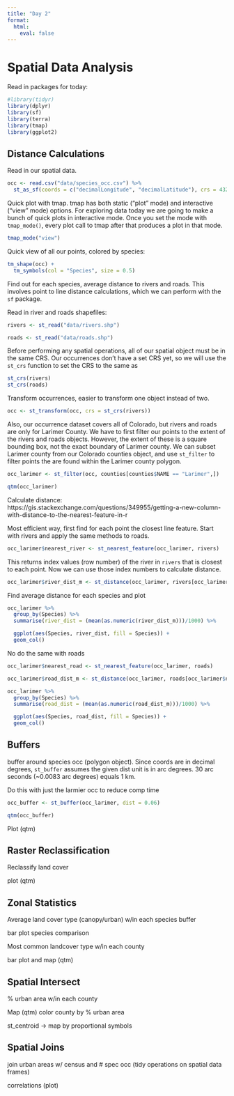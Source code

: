 ```yaml
---
title: "Day 2"
format: 
  html:
    eval: false
---
```


# Spatial Data Analysis

Read in packages for today:

```r
#library(tidyr)
library(dplyr)
library(sf)
library(terra)
library(tmap)
library(ggplot2)
```

## Distance Calculations

Read in our spatial data.

```r
occ <- read.csv("data/species_occ.csv") %>% 
  st_as_sf(coords = c("decimalLongitude", "decimalLatitude"), crs = 4326)
```

Quick plot with tmap. tmap has both static ("plot" mode) and interactive ("view" mode) options. For exploring data today we are going to make a bunch of quick plots in interactive mode. Once you set the mode with `tmap_mode()`, every plot call to tmap after that produces a plot in that mode.

```r
tmap_mode("view")
```

Quick view of all our points, colored by species:

```r
tm_shape(occ) +
  tm_symbols(col = "Species", size = 0.5)
```

Find out for each species, average distance to rivers and roads. This involves point to line distance calculations, which we can perform with the `sf` package.

Read in river and roads shapefiles:

```r
rivers <- st_read("data/rivers.shp")

roads <- st_read("data/roads.shp")
```

Before performing any spatial operations, all of our spatial object must be in the same CRS. Our occurrences don't have a set CRS yet, so we will use the `st_crs` function to set the CRS to the same as

```r
st_crs(rivers)
st_crs(roads)
```

Transform occurrences, easier to transform one object instead of two.

```r
occ <- st_transform(occ, crs = st_crs(rivers))
```

Also, our occurrence dataset covers all of Colorado, but rivers and roads are only for Larimer County. We have to first filter our points to the extent of the rivers and roads objects. However, the extent of these is a square bounding box, not the exact boundary of Larimer county. We can subset Larimer county from our Colorado counties object, and use `st_filter` to filter points the are found within the Larimer county polygon.

```r
occ_larimer <- st_filter(occ, counties[counties$NAME == "Larimer",])

qtm(occ_larimer)
```

Calculate distance: https://gis.stackexchange.com/questions/349955/getting-a-new-column-with-distance-to-the-nearest-feature-in-r

Most efficient way, first find for each point the closest line feature. Start with rivers and apply the same methods to roads.

```r
occ_larimer$nearest_river <- st_nearest_feature(occ_larimer, rivers)
```

This returns index values (row number) of the river in `rivers` that is closest to each point. Now we can use those index numbers to calculate distance.

```r
occ_larimer$river_dist_m <- st_distance(occ_larimer, rivers[occ_larimer$nearest_river,], by_element = TRUE)
```

Find average distance for each species and plot

```r
occ_larimer %>% 
  group_by(Species) %>% 
  summarise(river_dist = (mean(as.numeric(river_dist_m)))/1000) %>% 

  ggplot(aes(Species, river_dist, fill = Species)) +
  geom_col()
```

No do the same with roads

```r
occ_larimer$nearest_road <- st_nearest_feature(occ_larimer, roads)

occ_larimer$road_dist_m <- st_distance(occ_larimer, roads[occ_larimer$nearest_road,], by_element = TRUE)

occ_larimer %>% 
  group_by(Species) %>% 
  summarise(road_dist = (mean(as.numeric(road_dist_m)))/1000) %>% 

  ggplot(aes(Species, road_dist, fill = Species)) +
  geom_col()
```

## Buffers

buffer around species occ (polygon object). Since coords are in decimal degrees, `st_buffer` assumes the given dist unit is in arc degrees. 30 arc seconds (\~0.0083 arc degrees) equals 1 km.

Do this with just the larmier occ to reduce comp time

```r
occ_buffer <- st_buffer(occ_larimer, dist = 0.06)

qtm(occ_buffer)
```

Plot (qtm)

## Raster Reclassification

Reclassify land cover

plot (qtm)

## Zonal Statistics

Average land cover type (canopy/urban) w/in each species buffer

bar plot species comparison

Most common landcover type w/in each county

bar plot and map (qtm)

## Spatial Intersect

\% urban area w/in each county

Map (qtm) color county by % urban area

st_centroid -\> map by proportional symbols

## Spatial Joins

join urban areas w/ census and \# spec occ (tidy operations on spatial data frames)

correlations (plot)
